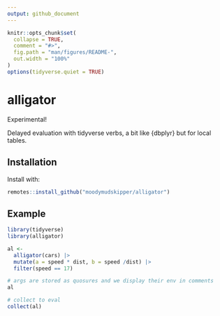 ```yaml
---
output: github_document
---
```


<!-- README.md is generated from README.Rmd. Please edit that file -->

```r
knitr::opts_chunk$set(
  collapse = TRUE,
  comment = "#>",
  fig.path = "man/figures/README-",
  out.width = "100%"
)
options(tidyverse.quiet = TRUE)
```

# alligator

Experimental!

Delayed evaluation with tidyverse verbs, a bit like {dbplyr} but for local tables.

## Installation

Install with:

``` r
remotes::install_github("moodymudskipper/alligator")
```

## Example

```r
library(tidyverse)
library(alligator)

al <-
  alligator(cars) |>
  mutate(a = speed * dist, b = speed /dist) |>
  filter(speed == 17)

# args are stored as quosures and we display their env in comments
al

# collect to eval
collect(al)
```
